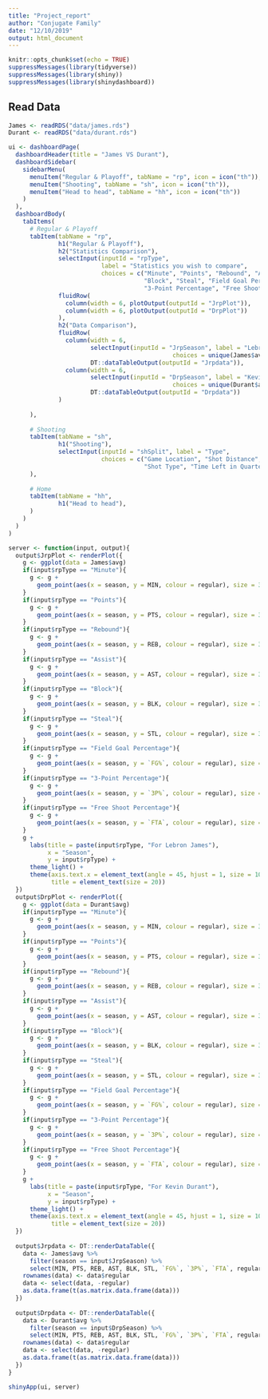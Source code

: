 ```yaml
---
title: "Project_report"
author: "Conjugate Family"
date: "12/10/2019"
output: html_document
---
```


```r
knitr::opts_chunk$set(echo = TRUE)
suppressMessages(library(tidyverse))
suppressMessages(library(shiny))
suppressMessages(library(shinydashboard))
```

## Read Data

```r
James <- readRDS("data/james.rds")
Durant <- readRDS("data/durant.rds")
```

```r
ui <- dashboardPage(
  dashboardHeader(title = "James VS Durant"),
  dashboardSidebar(
    sidebarMenu(
      menuItem("Regular & Playoff", tabName = "rp", icon = icon("th")),
      menuItem("Shooting", tabName = "sh", icon = icon("th")),
      menuItem("Head to head", tabName = "hh", icon = icon("th"))
    )
  ),
  dashboardBody(
    tabItems(
      # Regular & Playoff
      tabItem(tabName = "rp",
              h1("Regular & Playoff"),
              h2("Statistics Comparison"),
              selectInput(inputId = "rpType",
                          label = "Statistics you wish to compare",
                          choices = c("Minute", "Points", "Rebound", "Assist",
                                      "Block", "Steal", "Field Goal Percentage",
                                      "3-Point Percentage", "Free Shoot Percentage")),
              fluidRow(
                column(width = 6, plotOutput(outputId = "JrpPlot")),
                column(width = 6, plotOutput(outputId = "DrpPlot"))
              ),
              h2("Data Comparison"),
              fluidRow(
                column(width = 6,
                       selectInput(inputId = "JrpSeason", label = "Lebron James",
                                              choices = unique(James$avg$season)),
                       DT::dataTableOutput(outputId = "Jrpdata")),
                column(width = 6,
                       selectInput(inputId = "DrpSeason", label = "Kevin Durant",
                                              choices = unique(Durant$avg$season)),
                       DT::dataTableOutput(outputId = "Drpdata"))
              )
              
      ),
      
      # Shooting
      tabItem(tabName = "sh",
              h1("Shooting"),
              selectInput(inputId = "shSplit", label = "Type",
                          choices = c("Game Location", "Shot Distance",
                                      "Shot Type", "Time Left in Quarter"))
      ),
      
      # Home
      tabItem(tabName = "hh",
              h1("Head to head"),
      )
    )
  )
)

server <- function(input, output){
  output$JrpPlot <- renderPlot({
    g <- ggplot(data = James$avg)
    if(input$rpType == "Minute"){
      g <- g +
        geom_point(aes(x = season, y = MIN, colour = regular), size = 3)
    }
    if(input$rpType == "Points"){
      g <- g +
        geom_point(aes(x = season, y = PTS, colour = regular), size = 3)
    }
    if(input$rpType == "Rebound"){
      g <- g +
        geom_point(aes(x = season, y = REB, colour = regular), size = 3)
    }
    if(input$rpType == "Assist"){
      g <- g +
        geom_point(aes(x = season, y = AST, colour = regular), size = 3)
    }
    if(input$rpType == "Block"){
      g <- g +
        geom_point(aes(x = season, y = BLK, colour = regular), size = 3)
    }
    if(input$rpType == "Steal"){
      g <- g +
        geom_point(aes(x = season, y = STL, colour = regular), size = 3)
    }
    if(input$rpType == "Field Goal Percentage"){
      g <- g +
        geom_point(aes(x = season, y = `FG%`, colour = regular), size = 3)
    }
    if(input$rpType == "3-Point Percentage"){
      g <- g +
        geom_point(aes(x = season, y = `3P%`, colour = regular), size = 3)
    }
    if(input$rpType == "Free Shoot Percentage"){
      g <- g +
        geom_point(aes(x = season, y = `FTA`, colour = regular), size = 3)
    }
    g +
      labs(title = paste(input$rpType, "For Lebron James"),
           x = "Season",
           y = input$rpType) +
      theme_light() +
      theme(axis.text.x = element_text(angle = 45, hjust = 1, size = 10),
            title = element_text(size = 20))
  })
  output$DrpPlot <- renderPlot({
    g <- ggplot(data = Durant$avg)
    if(input$rpType == "Minute"){
      g <- g +
        geom_point(aes(x = season, y = MIN, colour = regular), size = 3)
    }
    if(input$rpType == "Points"){
      g <- g +
        geom_point(aes(x = season, y = PTS, colour = regular), size = 3)
    }
    if(input$rpType == "Rebound"){
      g <- g +
        geom_point(aes(x = season, y = REB, colour = regular), size = 3)
    }
    if(input$rpType == "Assist"){
      g <- g +
        geom_point(aes(x = season, y = AST, colour = regular), size = 3)
    }
    if(input$rpType == "Block"){
      g <- g +
        geom_point(aes(x = season, y = BLK, colour = regular), size = 3)
    }
    if(input$rpType == "Steal"){
      g <- g +
        geom_point(aes(x = season, y = STL, colour = regular), size = 3)
    }
    if(input$rpType == "Field Goal Percentage"){
      g <- g +
        geom_point(aes(x = season, y = `FG%`, colour = regular), size = 3)
    }
    if(input$rpType == "3-Point Percentage"){
      g <- g +
        geom_point(aes(x = season, y = `3P%`, colour = regular), size = 3)
    }
    if(input$rpType == "Free Shoot Percentage"){
      g <- g +
        geom_point(aes(x = season, y = `FTA`, colour = regular), size = 3)
    }
    g +
      labs(title = paste(input$rpType, "For Kevin Durant"),
           x = "Season",
           y = input$rpType) +
      theme_light() +
      theme(axis.text.x = element_text(angle = 45, hjust = 1, size = 10),
            title = element_text(size = 20))
  })
  
  output$Jrpdata <- DT::renderDataTable({
    data <- James$avg %>%
      filter(season == input$JrpSeason) %>%
      select(MIN, PTS, REB, AST, BLK, STL, `FG%`, `3P%`, `FTA`, regular)
    rownames(data) <- data$regular
    data <- select(data, -regular)
    as.data.frame(t(as.matrix.data.frame(data)))
  })
  
  output$Drpdata <- DT::renderDataTable({
    data <- Durant$avg %>%
      filter(season == input$DrpSeason) %>%
      select(MIN, PTS, REB, AST, BLK, STL, `FG%`, `3P%`, `FTA`, regular)
    rownames(data) <- data$regular
    data <- select(data, -regular)
    as.data.frame(t(as.matrix.data.frame(data)))
  })
}

shinyApp(ui, server)
```

